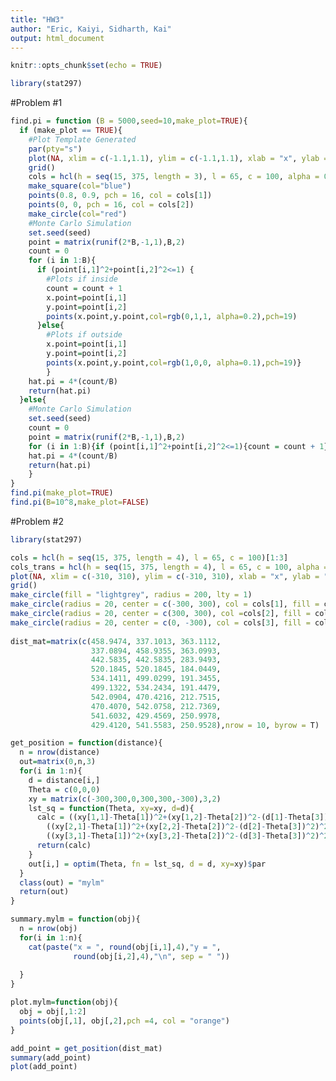 ```yaml
---
title: "HW3"
author: "Eric, Kaiyi, Sidharth, Kai"
output: html_document
---
```


```r
knitr::opts_chunk$set(echo = TRUE)
```
```r
library(stat297)
```


#Problem #1

```r
find.pi = function (B = 5000,seed=10,make_plot=TRUE){
  if (make_plot == TRUE){
    #Plot Template Generated
    par(pty="s")
    plot(NA, xlim = c(-1.1,1.1), ylim = c(-1.1,1.1), xlab = "x", ylab = "y")
    grid()
    cols = hcl(h = seq(15, 375, length = 3), l = 65, c = 100, alpha = 0.2)[1:2]
    make_square(col="blue")
    points(0.8, 0.9, pch = 16, col = cols[1])
    points(0, 0, pch = 16, col = cols[2])
    make_circle(col="red")
    #Monte Carlo Simulation
    set.seed(seed)
    point = matrix(runif(2*B,-1,1),B,2)
    count = 0
    for (i in 1:B){
      if (point[i,1]^2+point[i,2]^2<=1) {
        #Plots if inside
        count = count + 1
        x.point=point[i,1]
        y.point=point[i,2]
        points(x.point,y.point,col=rgb(0,1,1, alpha=0.2),pch=19)
      }else{
        #Plots if outside
        x.point=point[i,1]
        y.point=point[i,2]
        points(x.point,y.point,col=rgb(1,0,0, alpha=0.1),pch=19)}
        }
    hat.pi = 4*(count/B)
    return(hat.pi)  
  }else{
    #Monte Carlo Simulation
    set.seed(seed)
    count = 0
    point = matrix(runif(2*B,-1,1),B,2)
    for (i in 1:B){if (point[i,1]^2+point[i,2]^2<=1){count = count + 1}}
    hat.pi = 4*(count/B)
    return(hat.pi)
    }
}
find.pi(make_plot=TRUE)
find.pi(B=10^8,make_plot=FALSE)
```

#Problem #2


```r

library(stat297)

cols = hcl(h = seq(15, 375, length = 4), l = 65, c = 100)[1:3]
cols_trans = hcl(h = seq(15, 375, length = 4), l = 65, c = 100, alpha = 0.15)[1:3]
plot(NA, xlim = c(-310, 310), ylim = c(-310, 310), xlab = "x", ylab = "y")
grid()
make_circle(fill = "lightgrey", radius = 200, lty = 1)
make_circle(radius = 20, center = c(-300, 300), col = cols[1], fill = cols[1])
make_circle(radius = 20, center = c(300, 300), col =cols[2], fill = cols[2])
make_circle(radius = 20, center = c(0, -300), col = cols[3], fill = cols[3])
 
dist_mat=matrix(c(458.9474, 337.1013, 363.1112,
                  337.0894, 458.9355, 363.0993,
                  442.5835, 442.5835, 283.9493,
                  520.1845, 520.1845, 184.0449,
                  534.1411, 499.0299, 191.3455,
                  499.1322, 534.2434, 191.4479,
                  542.0904, 470.4216, 212.7515,
                  470.4070, 542.0758, 212.7369,
                  541.6032, 429.4569, 250.9978,
                  429.4120, 541.5583, 250.9528),nrow = 10, byrow = T)

get_position = function(distance){
  n = nrow(distance)
  out=matrix(0,n,3)
  for(i in 1:n){
    d = distance[i,]
    Theta = c(0,0,0)
    xy = matrix(c(-300,300,0,300,300,-300),3,2)
    lst_sq = function(Theta, xy=xy, d=d){
      calc = ((xy[1,1]-Theta[1])^2+(xy[1,2]-Theta[2])^2-(d[1]-Theta[3])^2)^2+
        ((xy[2,1]-Theta[1])^2+(xy[2,2]-Theta[2])^2-(d[2]-Theta[3])^2)^2+
        ((xy[3,1]-Theta[1])^2+(xy[3,2]-Theta[2])^2-(d[3]-Theta[3])^2)^2
      return(calc)
    }
    out[i,] = optim(Theta, fn = lst_sq, d = d, xy=xy)$par
  }
  class(out) = "mylm"
  return(out)
}

summary.mylm = function(obj){
  n = nrow(obj)
  for(i in 1:n){
    cat(paste("x = ", round(obj[i,1],4),"y = ", 
              round(obj[i,2],4),"\n", sep = " "))
    
  }
}

plot.mylm=function(obj){
  obj = obj[,1:2]
  points(obj[,1], obj[,2],pch =4, col = "orange")
}

add_point = get_position(dist_mat)
summary(add_point)
plot(add_point)
```
